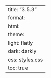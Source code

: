 ---
title: "3.5.3"
format:
    html:
        theme:
            light: flatly
            dark: darkly
        css: styles.css
        toc: true
---